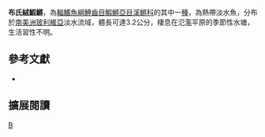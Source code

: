 {{Speciesbox 
| taxon = Spectrolebias brousseaui
| status = NE
| status_system = IUCN3.1
| authority =  [[Nielsen|Nielsen]], 2013
| synonyms = 
}}
'''布氏絨鰕鱂'''，為[[輻鰭魚綱|輻鰭魚綱]][[鯉齒目|鯉齒目]][[鰕鱂亞目|鰕鱂亞目]][[溪鱂科|溪鱂科]]的其中一[[種|種]]，為熱帶淡水魚，分布於[[南美洲|南美洲]][[玻利維亞|玻利維亞]]淡水流域，體長可達3.2公分，棲息在氾濫平原的季節性水塘，生活習性不明。

== 參考文獻 ==
*{{FishBase_species|genus=Spectrolebias|species=brousseaui|year=2014|month=9}}

== 擴展閱讀 ==
{{refbegin}}
{{wikispecies-inline|Spectrolebias brousseaui 布氏絨鰕鱂}}
{{refend}}
{{Taxonbar|from=Q18156575}}

[[Category:絨鰕鱂屬|B]]